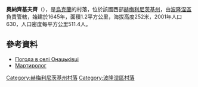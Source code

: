 {{coord|49|57|5|N|27|28|42|E|scale:100000|display=title}}

'''奧納齊基夫齊'''（{{lang-uk|Онацьківці}}），是[[烏克蘭|烏克蘭]]的村落，位於該國西部[[赫梅利尼茨基州|赫梅利尼茨基州]]，由[[波隆涅區|波隆涅區]]負責管轄，始建於1645年，面積1.2平方公里，海拔高度252米，2001年人口630，人口密度每平方公里511.4人。

==參考資料==
* [http://weather.in.ua/ua/hmel'nickaja/18979 Погода в селі Онацьківці] {{Wayback|url=http://weather.in.ua/ua/hmel'nickaja/18979 |date=20111220142430 }}
* [https://web.archive.org/web/20140310184645/http://memorialholodomors.org.ua/PDF/Khmelnytsky/%D0%9F%D0%BE%D0%BB%D0%BE%D0%BD%D1%81%D1%8C%D0%BA%D0%B8%D0%B9%20%D1%80%D0%B0%D0%B9%D0%BE%D0%BD.pdf Мартиролог]

{{DEFAULTSORT:Онацьківці}}
[[Category:赫梅利尼茨基州村落|Category:赫梅利尼茨基州村落]]
[[Category:波隆涅區村落|Category:波隆涅區村落]]


{{Khmelnytskyi-geo-stub}}